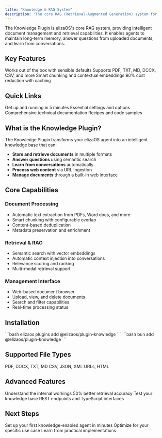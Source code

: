 ```yaml
---
title: "Knowledge & RAG System"
description: "The core RAG (Retrieval-Augmented Generation) system for elizaOS agents"
---
```


The Knowledge Plugin is elizaOS's core RAG system, providing intelligent document management and retrieval capabilities. It enables agents to maintain long-term memory, answer questions from uploaded documents, and learn from conversations.

## Key Features

<CardGroup cols={2}>
  <Card title="Zero Configuration" icon="gauge-max">
    Works out of the box with sensible defaults
  </Card>
  <Card title="Multiple Formats" icon="file-lines">
    Supports PDF, TXT, MD, DOCX, CSV, and more
  </Card>
  <Card title="Intelligent Processing" icon="brain">
    Smart chunking and contextual embeddings
  </Card>
  <Card title="Cost Optimization" icon="dollar-sign">
    90% cost reduction with caching
  </Card>
</CardGroup>

## Quick Links

<CardGroup cols={2}>
  <Card title="Quick Start" icon="rocket" href="/plugins/knowledge/quick-start">
    Get up and running in 5 minutes
  </Card>
  <Card title="Configuration" icon="cog" href="/plugins/knowledge/complete-documentation#integration-patterns">
    Essential settings and options
  </Card>
  <Card title="Complete Reference" icon="book" href="/plugins/knowledge/complete-documentation">
    Comprehensive technical documentation
  </Card>
  <Card title="Examples" icon="code" href="/plugins/knowledge/examples">
    Recipes and code samples
  </Card>
</CardGroup>

## What is the Knowledge Plugin?

The Knowledge Plugin transforms your elizaOS agent into an intelligent knowledge base that can:

- **Store and retrieve documents** in multiple formats
- **Answer questions** using semantic search
- **Learn from conversations** automatically
- **Process web content** via URL ingestion
- **Manage documents** through a built-in web interface

## Core Capabilities

### Document Processing
- Automatic text extraction from PDFs, Word docs, and more
- Smart chunking with configurable overlap
- Content-based deduplication
- Metadata preservation and enrichment

### Retrieval & RAG
- Semantic search with vector embeddings
- Automatic context injection into conversations
- Relevance scoring and ranking
- Multi-modal retrieval support

### Management Interface
- Web-based document browser
- Upload, view, and delete documents
- Search and filter capabilities
- Real-time processing status

## Installation

<Tabs>
  <Tab title="elizaos">
    ```bash
    elizaos plugins add @elizaos/plugin-knowledge
    ```
  </Tab>
  <Tab title="bun">
    ```bash
    bun add @elizaos/plugin-knowledge
    ```
  </Tab>
</Tabs>

## Supported File Types

<CardGroup cols={3}>
  <Card title="Documents" icon="file-alt">
    PDF, DOCX, TXT, MD
  </Card>
  <Card title="Data" icon="table">
    CSV, JSON, XML
  </Card>
  <Card title="Web" icon="globe">
    URLs, HTML
  </Card>
</CardGroup>

## Advanced Features

<CardGroup cols={2}>
  <Card title="Architecture & Flow" icon="diagram-project" href="/plugins/knowledge/architecture-flow">
    Understand the internal workings
  </Card>
  <Card title="Contextual Embeddings" icon="link" href="/plugins/knowledge/contextual-embeddings">
    50% better retrieval accuracy
  </Card>
  <Card title="Testing Guide" icon="vial" href="/plugins/knowledge/complete-documentation#troubleshooting">
    Test your knowledge base
  </Card>
  <Card title="API Reference" icon="terminal" href="/plugins/knowledge/complete-documentation#api-reference">
    REST endpoints and TypeScript interfaces
  </Card>
</CardGroup>

## Next Steps

<Steps>
  <Step title="Follow the Quick Start">
    Set up your first knowledge-enabled agent in minutes
  </Step>
  <Step title="Configure Your Settings">
    Optimize for your specific use case
  </Step>
  <Step title="Explore Examples">
    Learn from practical implementations
  </Step>
</Steps>